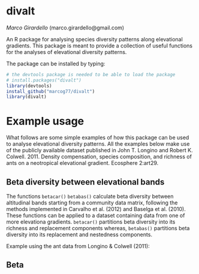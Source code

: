# divalt
*Marco Girardello* (marco.girardello@gmail.com) 

An R package for analysing species diversity patterns along elevational gradients. This package is meant to provide a collection of useful functions for the analyses of elevational diversity patterns.

The package can be installed by typing:

```r
# the devtools package is needed to be able to load the package
# install.packages("divalt")
library(devtools)
install_github("marcog77/divalt")
library(divalt)
``` 
# Example usage
What follows are some simple examples of how this package can be used to analyse elevational diversity patterns. All the examples below make use
of the publicly available dataset published in John T. Longino and Robert K. Colwell. 2011. Density compensation, species composition, and richness of ants on a neotropical elevational gradient. Ecosphere 2:art29.


## Beta diversity between elevational bands
The functions `betacar()` `betabas()` calculate beta diversity between altitudinal bands starting from a community data matrix, following the methods implemented in Carvalho et al. (2012) and Baselga et al. (2010). These functions can be applied to a dataset containing data from one of more elevationa gradients. `betacar()` partitions beta diversity into
its richness and replacement components whereas, `betabas()` partitions beta diversity into its replacement and nestedness components. 

Example using the ant data from Longino & Colwell (2011):


## Beta  

